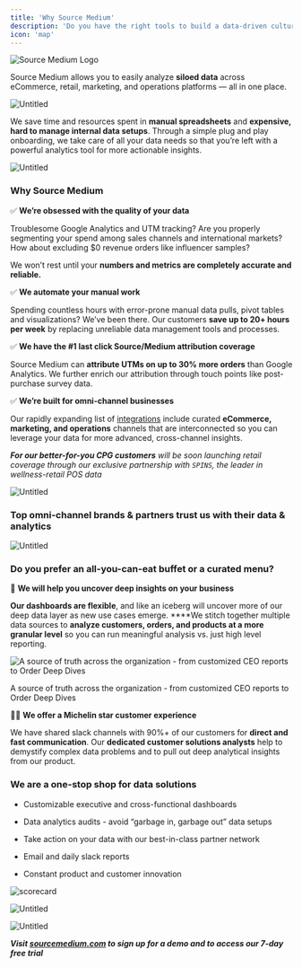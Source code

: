 ```yaml
---
title: 'Why Source Medium'
description: 'Do you have the right tools to build a data-driven culture?'
icon: 'map'
---
```


![Source Medium Logo](/logo/sm_logo.svg)

Source Medium allows you to easily analyze **siloed data** across eCommerce, retail, marketing, and operations platforms — all in one place.

![Untitled](/images/article-imgs/why-source-medium/why-sm-1.png)

We save time and resources spent in **manual spreadsheets** and **expensive, hard to manage internal data setups**. Through a simple plug and play onboarding, we take care of all your data needs so that you’re left with a powerful analytics tool for more actionable insights. 

![Untitled](/images/article-imgs/why-source-medium/why-sm-2.png)

### Why Source Medium

✅ **We’re obsessed with the quality of your data**   

Troublesome Google Analytics and UTM tracking? Are you properly segmenting your spend among sales channels and international markets? How about excluding $0 revenue orders like influencer samples? 

We won’t rest until your **numbers and metrics are completely accurate and reliable.**

✅ **We automate your manual work** 

Spending countless hours with error-prone manual data pulls, pivot tables and visualizations? We’ve been there. Our customers **save up to 20+ hours per week** by replacing unreliable data management tools and processes.

✅ **We have the #1 last click Source/Medium attribution coverage**

Source Medium can **attribute UTMs on up to 30% more orders** than Google Analytics. We further enrich our attribution through touch points like post-purchase survey data.  

 ✅ **We’re built for omni-channel businesses**

Our rapidly expanding list of [integrations](https://help.sourcemedium.com/integration-docs) include curated **eCommerce, marketing, and operations** channels that are interconnected so you can leverage your data for more advanced, cross-channel insights. 

***For our better-for-you CPG customers** will be soon launching retail coverage through our exclusive partnership with `SPINS`, the leader in wellness-retail POS data*

![Untitled](/images/article-imgs/why-source-medium/why-sm-3.png)

### Top omni-channel brands & partners trust us with their data & analytics

![Untitled](/images/article-imgs/why-source-medium/why-sm-4.png)

### Do you prefer an all-you-can-eat buffet or a curated menu?

🧊 **We will help you uncover deep insights on your business** 

**Our dashboards are flexible**, and like an iceberg will uncover more of our deep data layer as new use cases emerge. ****We stitch together multiple data sources to **analyze customers, orders, and products at a more granular level** so you can run meaningful analysis vs. just high level reporting. 

![A source of truth across the organization - from customized CEO reports to Order Deep Dives](/images/article-imgs/why-source-medium/why-sm-5.png)

A source of truth across the organization - from customized CEO reports to Order Deep Dives 

🧑‍🍳 **We offer a Michelin star customer experience** 

We have shared slack channels with 90%+ of our customers for **direct and fast communication**. Our **dedicated customer solutions analysts** help to demystify complex data problems and to pull out deep analytical insights from our product.  

### We are a one-stop shop for data solutions

* Customizable executive and cross-functional dashboards 

* Data analytics audits - avoid “garbage in, garbage out” data setups

* Take action on your data with our best-in-class partner network 

* Email and daily slack reports 

* Constant product and customer innovation

![scorecard](/images/article-imgs/why-source-medium/why-sm-6.png)

![Untitled](/images/article-imgs/why-source-medium/why-sm-7.png)

![Untitled](/images/article-imgs/why-source-medium/why-sm-8.png)

***Visit [sourcemedium.com](https://www.sourcemedium.com/) to sign up for a demo and to access our 7-day free trial***